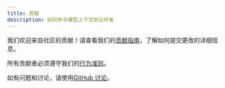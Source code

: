 ```yaml
---
title: 贡献
description: 如何参与模型上下文协议开发
---
```


我们欢迎来自社区的贡献！请查看我们的[贡献指南](https://github.com/modelcontextprotocol/.github/blob/main/CONTRIBUTING.md)，了解如何提交更改的详细信息。

所有贡献者必须遵守我们的[行为准则](https://github.com/modelcontextprotocol/.github/blob/main/CODE_OF_CONDUCT.md)。

如有问题和讨论，请使用[GitHub 讨论](https://github.com/orgs/modelcontextprotocol/discussions)。
